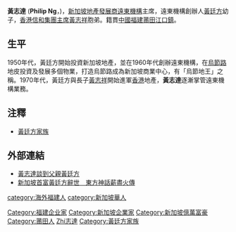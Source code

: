 {{otheruses|subject=新加坡[[遠東機構|遠東機構]]主席|other=台灣政治人物|黃志達}}
'''黃志達''' ('''Philip Ng'''，{{bd|||||catIdx=Huang黃志達}})，[[新加坡|新加坡]][[地產發展商|地產發展商]][[遠東機構|遠東機構]]主席，遠東機構創辦人[[黃廷方|黃廷方]]幼子，[[香港|香港]][[信和集團|信和集團]][[主席|主席]][[黃志祥_(商人)|黃志祥]]胞弟。籍貫[[中國|中國]][[福建|福建]][[莆田|莆田]][[江口鎮_(莆田市)|江口鎮]]。

==生平==
1950年代，黃廷方開始投資新加坡地產，並在1960年代創辦遠東機構，在[[烏節路|烏節路]]地皮投資及發展多個物業，打造烏節路成為新加坡商業中心，有「烏節地王」之稱。1970年代，黃廷方與長子[[黃志祥_(商人)|黃志祥]]開始進軍[[香港|香港]]地產，'''黃志達'''逐漸掌管遠東機構業務。

==注釋==
*[[黃廷方家族|黃廷方家族]]

==外部連結==
*[http://dailynews.sina.com/bg/news/int/kwongwah/20100203/01021168078.html 黃志達談到父親黃廷方] {{Wayback|url=http://dailynews.sina.com/bg/news/int/kwongwah/20100203/01021168078.html |date=20160304132119 }}
*[http://www.chinareviewnews.net/crn-webapp/doc/docDetailCNML.jsp?coluid=7&kindid=0&docid=101218672 新加坡首富黃廷方辭世　東方神話薪盡火傳]

{{DEFAULTSORT:Huang黃志達}}<!-- 華人姓名，請統一採用漢語拼音 /-->
[[Category:福建企业家|Category:福建企业家]]
[[Category:新加坡企業家|Category:新加坡企業家]]
[[Category:新加坡億萬富豪|Category:新加坡億萬富豪]]
[[category:海外福建人|category:海外福建人]]
[[category:新加坡華人|category:新加坡華人]]
[[Category:莆田人|Category:莆田人]]
[[Category:黃姓|Zhi志達]]
[[Category:黃廷方家族|Category:黃廷方家族]]
